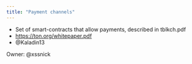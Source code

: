 ```yaml
---
title: "Payment channels"
---
```


- Set of smart-contracts that allow payments, described in tblkch.pdf
- https://ton.org/whitepaper.pdf
- @Kaladin13

Owner: @xssnick